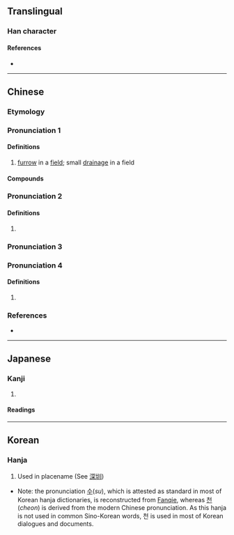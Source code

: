 {{also|甽}}
{{character info}}
==Translingual==

===Han character===
{{Han char|rn=32|rad=土|as=03|sn=6|four=42100|canj=GLLL|ids=⿰土川}}

====References====
* {{Han ref|kx=0224.150|dkj=04894|dj=0458.020|hdz=10420.030|uh=5733|ud=22323|bh=A660|bd=42592}}

----

==Chinese==
{{zh-forms}}

===Etymology===
{{rfe|zh}}

===Pronunciation 1===
{{zh-pron
|m=圳,,chóu,3nb=rare variant
|c=zan3
|c-t=zun4
|h=pfs=chun;gd=zun4
|md=cóng
|mn=chùn
|mn-t=zung3
|w=
|x=qyn4
|cat=n
}}

====Definitions====
{{zh-hanzi}}

# [[furrow]] in a [[field]]; small [[drainage]] in a field

====Compounds====
{{zh-der|圳溝|水圳}}

===Pronunciation 2===
{{zh-pron
|m=zhèn
|c=zan3
|c-t=zun1
|h=pfs=chun;gd=zun4
|mn=chùn
|mn-t=zung3
|cat=
}}

====Definitions====
{{zh-hanzi}}

# {{zh-only|深圳}}

===Pronunciation 3===
{{zh-see|畎|v}}

===Pronunciation 4===
{{zh-pron
|m=huái
|cat=
}}

====Definitions====
{{zh-hanzi}}

# {{uncertain|zh|nohypothesis=1}}

===References===
* {{R:twedu|A00741}}

----

==Japanese==

===Kanji===
{{ja-kanji|grade=|rs=土03}}

# {{rfdef|ja|sort=土03}}

====Readings====
{{ja-readings
|goon=しん
|kanon=しん
|kanyoon=せん
|kun=みぞ-
}}

----

==Korean==

===Hanja===
{{ko-hanja|hangeul=[[수]], [[천]]|rv=su, cheon|mr=su, ch'ŏn}}

# Used in placename (See [[深圳]])

* Note: the pronunciation [[수]](''su''), which is attested as standard in most of Korean hanja dictionaries, is reconstructed from [[w:Fanqie|Fanqie]], whereas [[천]](''cheon'') is derived from the modern Chinese pronunciation. As this hanja is not used in common Sino-Korean words, 천 is used in most of Korean dialogues and documents.